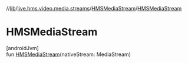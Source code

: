 //[lib](/api-reference/android/v2/home/content)/[live.hms.video.media.streams](../index)/[HMSMediaStream](index)/[HMSMediaStream](-h-m-s-media-stream)

# HMSMediaStream

[androidJvm]\
fun [HMSMediaStream](-h-m-s-media-stream)(nativeStream: MediaStream)

